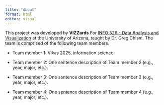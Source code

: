 ```yaml
---
title: "About"
format: html
editor: visual
---
```



This project was developed by **ViZZards** For [INFO 526 - Data Analysis and Visualization](https://datavizaz.org/) at the University of Arizona, taught by Dr. Greg Chism. The team is comprised of the following team members.

-   Team member 1: Vikas 2025, information science

-   Team member 2: One sentence description of Team member 2 (e.g., year, major, etc.).

-   Team member 3: One sentence description of Team member 3 (e.g., year, major, etc.).

-   Team member 4: One sentence description of Team member 4 (e.g., year, major, etc.).
